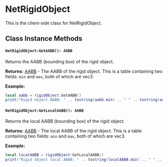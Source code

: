 
# NetRigidObject

This is the client-side class for NetRigidObject.

## Class Instance Methods

<NetRigidObjectShared />

#### `NetRigidObject:GetAABB(): AABB`

Returns the AABB (bounding box) of the rigid object.

**Returns:** [AABB](/shared-api/aabb) - The AABB of the rigid object. This is a table containing two fields: `min` and `max`, both of which are vec3.

**Example:**
```lua
local aabb = rigidObject:GetAABB()
print("Rigid object AABB: " .. tostring(aabb.min) .. " " .. tostring(aabb.max))
```

#### `NetRigidObject:GetLocalAABB(): AABB`

Returns the local AABB (bounding box) of the rigid object.

**Returns:** [AABB](/shared-api/aabb) - The local AABB of the rigid object. This is a table containing two fields: `min` and `max`, both of which are vec3.

**Example:**
```lua
local localAABB = rigidObject:GetLocalAABB()
print("Rigid object local AABB: " .. tostring(localAABB.min) .. " " .. tostring(localAABB.max))
```
